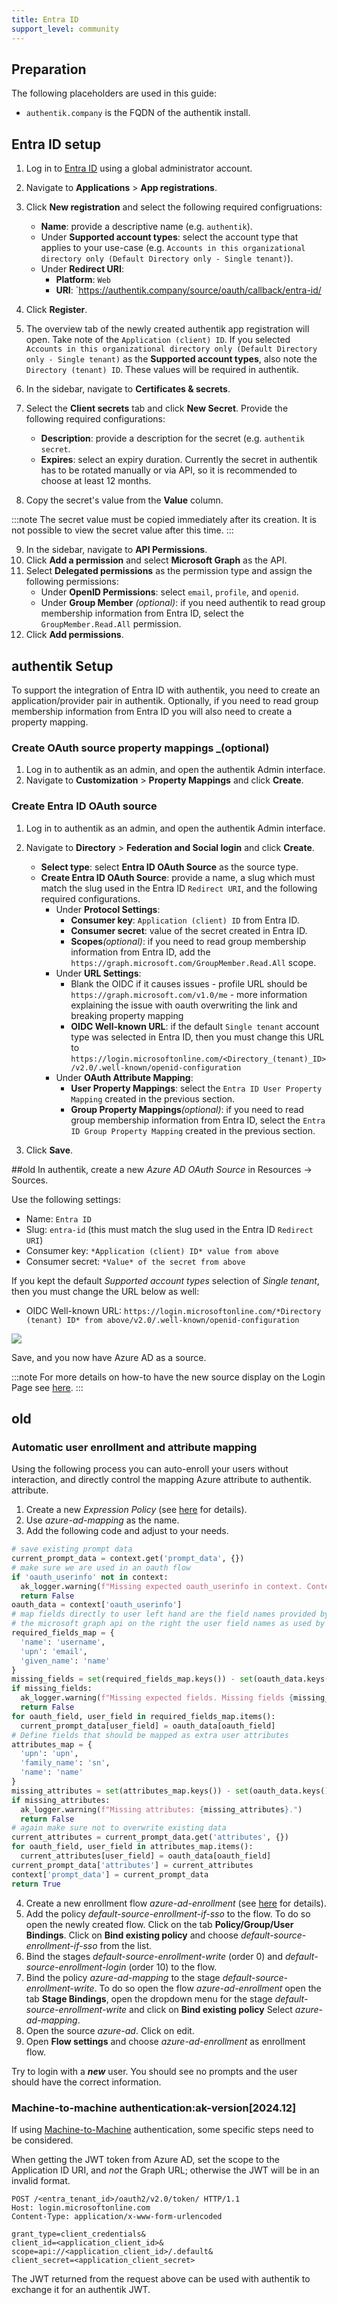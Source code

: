 ```yaml
---
title: Entra ID
support_level: community
---
```


## Preparation

The following placeholders are used in this guide:

- `authentik.company` is the FQDN of the authentik install.

## Entra ID setup

1. Log in to [Entra ID](https://entra.microsoft.com) using a global administrator account.
2. Navigate to **Applications** > **App registrations**.
3. Click **New registration** and select the following required configruations:

    - **Name**: provide a descriptive name (e.g. `authentik`).
    - Under **Supported account types**: select the account type that applies to your use-case (e.g. `Accounts in this organizational directory only (Default Directory only - Single tenant)`).
    - Under **Redirect URI**:
        - **Platform**: `Web`
        - **URI**: `https://authentik.company/source/oauth/callback/entra-id/

4. Click **Register**.
5. The overview tab of the newly created authentik app registration will open. Take note of the `Application (client) ID`. If you selected `Accounts in this organizational directory only (Default Directory only - Single tenant)` as the **Supported account types**, also note the `Directory (tenant) ID`. These values will be required in authentik.
6. In the sidebar, navigate to **Certificates & secrets**.
7. Select the **Client secrets** tab and click **New Secret**. Provide the following required configurations:
    - **Description**: provide a description for the secret (e.g. `authentik secret`.
    - **Expires**: select an expiry duration. Currently the secret in authentik has to be rotated manually or via API, so it is recommended to choose at least 12 months.
8. Copy the secret's value from the **Value** column.

:::note
The secret value must be copied immediately after its creation. It is not possible to view the secret value after this time.
:::

9. In the sidebar, navigate to **API Permissions**.
10. Click **Add a permission** and select **Microsoft Graph** as the API.
11. Select **Delegated permissions** as the permission type and assign the following permissions:
    - Under **OpenID Permissions**: select `email`, `profile`, and `openid`.
    - Under **Group Member** _(optional)_: if you need authentik to read group membership information from Entra ID, select the `GroupMember.Read.All` permission.
12. Click **Add permissions**.

## authentik Setup

To support the integration of Entra ID with authentik, you need to create an application/provider pair in authentik. Optionally, if you need to read group membership information from Entra ID you will also need to create a property mapping.

### Create OAuth source property mappings \_(optional)

1. Log in to authentik as an admin, and open the authentik Admin interface.
2. Navigate to **Customization** > **Property Mappings** and click **Create**.

### Create Entra ID OAuth source

1. Log in to authentik as an admin, and open the authentik Admin interface.
2. Navigate to **Directory** > **Federation and Social login** and click **Create**.

    - **Select type**: select **Entra ID OAuth Source** as the source type.
    - **Create Entra ID OAuth Source**: provide a name, a slug which must match the slug used in the Entra ID `Redirect URI`, and the following required configurations.
        - Under **Protocol Settings**:
            - **Consumer key**: `Application (client) ID` from Entra ID.
            - **Consumer secret**: value of the secret created in Entra ID.
            - **Scopes**_(optional)_: if you need to read group membership information from Entra ID, add the `https://graph.microsoft.com/GroupMember.Read.All` scope.
        - Under **URL Settings**:
            - Blank the OIDC if it causes issues - profile URL should be `https://graph.microsoft.com/v1.0/me` - more information explaining the issue with oauth overwriting the link and breaking property mapping
            - **OIDC Well-known URL**: if the default `Single tenant` account type was selected in Entra ID, then you must change this URL to `https://login.microsoftonline.com/<Directory_(tenant)_ID>/v2.0/.well-known/openid-configuration`
        - Under **OAuth Attribute Mapping**:
            - **User Property Mappings**: select the `Entra ID User Property Mapping` created in the previous section.
            - **Group Property Mappings**_(optional)_: if you need to read group membership information from Entra ID, select the `Entra ID Group Property Mapping` created in the previous section.

3. Click **Save**.

##old
In authentik, create a new _Azure AD OAuth Source_ in Resources -> Sources.

Use the following settings:

- Name: `Entra ID`
- Slug: `entra-id` (this must match the slug used in the Entra ID `Redirect URI`)
- Consumer key: `*Application (client) ID* value from above`
- Consumer secret: `*Value* of the secret from above`

If you kept the default _Supported account types_ selection of _Single tenant_, then you must change the URL below as well:

- OIDC Well-known URL: `https://login.microsoftonline.com/*Directory (tenant) ID* from above/v2.0/.well-known/openid-configuration`

![](./authentik_01.png)

Save, and you now have Azure AD as a source.

:::note
For more details on how-to have the new source display on the Login Page see [here](../../index.md#add-sources-to-default-login-page).
:::

## old

### Automatic user enrollment and attribute mapping

Using the following process you can auto-enroll your users without interaction, and directly control the mapping Azure attribute to authentik.
attribute.

1. Create a new _Expression Policy_ (see [here](../../../../customize/policies/index.md) for details).
2. Use _azure-ad-mapping_ as the name.
3. Add the following code and adjust to your needs.

```python
# save existing prompt data
current_prompt_data = context.get('prompt_data', {})
# make sure we are used in an oauth flow
if 'oauth_userinfo' not in context:
  ak_logger.warning(f"Missing expected oauth_userinfo in context. Context{context}")
  return False
oauth_data = context['oauth_userinfo']
# map fields directly to user left hand are the field names provided by
# the microsoft graph api on the right the user field names as used by authentik
required_fields_map = {
  'name': 'username',
  'upn': 'email',
  'given_name': 'name'
}
missing_fields = set(required_fields_map.keys()) - set(oauth_data.keys())
if missing_fields:
  ak_logger.warning(f"Missing expected fields. Missing fields {missing_fields}.")
  return False
for oauth_field, user_field in required_fields_map.items():
  current_prompt_data[user_field] = oauth_data[oauth_field]
# Define fields that should be mapped as extra user attributes
attributes_map = {
  'upn': 'upn',
  'family_name': 'sn',
  'name': 'name'
}
missing_attributes = set(attributes_map.keys()) - set(oauth_data.keys())
if missing_attributes:
  ak_logger.warning(f"Missing attributes: {missing_attributes}.")
  return False
# again make sure not to overwrite existing data
current_attributes = current_prompt_data.get('attributes', {})
for oauth_field, user_field in attributes_map.items():
  current_attributes[user_field] = oauth_data[oauth_field]
current_prompt_data['attributes'] = current_attributes
context['prompt_data'] = current_prompt_data
return True
```

4. Create a new enrollment flow _azure-ad-enrollment_ (see [here](../../../../add-secure-apps/flows-stages/flow/index.md) for details).
5. Add the policy _default-source-enrollment-if-sso_ to the flow. To do so open the newly created flow.
   Click on the tab **Policy/Group/User Bindings**. Click on **Bind existing policy** and choose _default-source-enrollment-if-sso_
   from the list.
6. Bind the stages _default-source-enrollment-write_ (order 0) and _default-source-enrollment-login_ (order 10) to the flow.
7. Bind the policy _azure-ad-mapping_ to the stage _default-source-enrollment-write_. To do so open the flow _azure-ad-enrollment_
   open the tab **Stage Bindings**, open the dropdown menu for the stage _default-source-enrollment-write_ and click on **Bind existing policy**
   Select _azure-ad-mapping_.
8. Open the source _azure-ad_. Click on edit.
9. Open **Flow settings** and choose _azure-ad-enrollment_ as enrollment flow.

Try to login with a **_new_** user. You should see no prompts and the user should have the correct information.

### Machine-to-machine authentication:ak-version[2024.12]

If using [Machine-to-Machine](../../../../add-secure-apps/providers/oauth2/client_credentials.mdx#jwt-authentication) authentication, some specific steps need to be considered.

When getting the JWT token from Azure AD, set the scope to the Application ID URI, and _not_ the Graph URL; otherwise the JWT will be in an invalid format.

```http
POST /<entra_tenant_id>/oauth2/v2.0/token/ HTTP/1.1
Host: login.microsoftonline.com
Content-Type: application/x-www-form-urlencoded

grant_type=client_credentials&
client_id=<application_client_id>&
scope=api://<application_client_id>/.default&
client_secret=<application_client_secret>
```

The JWT returned from the request above can be used with authentik to exchange it for an authentik JWT.
